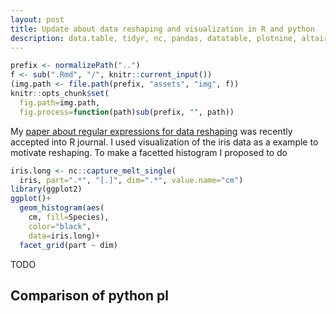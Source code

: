 ```yaml
---
layout: post
title: Update about data reshaping and visualization in R and python
description: data.table, tidyr, nc, pandas, datatable, plotnine, altair, bokeh
---
```


```r
prefix <- normalizePath("..")
f <- sub(".Rmd", "/", knitr::current_input())
(img.path <- file.path(prefix, "assets", "img", f))
knitr::opts_chunk$set(
  fig.path=img.path,
  fig.process=function(path)sub(prefix, "", path))
```

My [paper about regular expressions for data
reshaping](https://github.com/tdhock/nc-article) was recently accepted
into R journal. I used visualization of the iris data as a example to
motivate reshaping. To make a facetted histogram I proposed to do

```r
iris.long <- nc::capture_melt_single(
  iris, part=".*", "[.]", dim=".*", value.name="cm")
library(ggplot2)
ggplot()+
  geom_histogram(aes(
    cm, fill=Species),
    color="black",
    data=iris.long)+
  facet_grid(part ~ dim)
```

TODO

## Comparison of python pl
